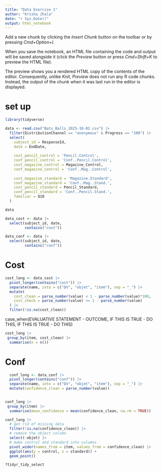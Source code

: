 ```yaml
---
title: "Data Exercise 1"
author: "Krisha Jhala"
date: "r Sys.Date()"
output: html_notebook
---
```


Add a new chunk by clicking the *Insert Chunk* button on the toolbar or by pressing *Cmd+Option+I*.

When you save the notebook, an HTML file containing the code and output will be saved alongside it (click the *Preview* button or press *Cmd+Shift+K* to preview the HTML file). 

The preview shows you a rendered HTML copy of the contents of the editor. Consequently, unlike *Knit*, *Preview* does not run any R code chunks. Instead, the output of the chunk when it was last run in the editor is displayed.

# set up

```r
library(tidyverse)
```


```r
data <- read.csv("Bats_Balls_2025-10-02.csv") |>
  filter(DistributionChannel == "anonymous" & Progress == "100") |>
  select(
    subject_id = ResponseId,
    date = EndDate, 
    
    cost_pencil_control = 'Pencil.Control',
    conf_pencil_control = 'Conf..Pencil.Control', 
    cost_magazine_control = Magazine_Control,
    conf_magazine_control = 'Conf..Mag..Control',
  
    cost_magazine_standard = 'Magazine.Standard', 
    conf_magazine_standard = 'Conf..Mag..Stand.', 
    cost_pencil_standard = Pencil_Standard,
    conf_pencil_standard = 'Conf..Pencil.Stand.', 
    familiar = Q10
  )
```

```r
data
```



```r
data_cost <- data |>
  select(subject_id, date, 
         contains("cost"))
```

```r
data_conf <- data |>
  select(subject_id, date, 
         contains("conf"))
```

# Cost 
```r
cost_long <- data_cost |>
  pivot_longer(contains("cost")) |>
  separate(name, into = c("DV", "objet", "item"), sep = "_") |>
  mutate(
    cost_clean = parse_number(value) < 1 - parse_number(value)*100,
    cost_check = parse_number(value) >= 1 - parse_number(value)
  ) |>
  filter(!is.na(cost_clean))
```

case_when(EVALUATIVE STATEMENT - OUTCOME, 
          IF THIS IS TRUE - DO THIS, 
          IF THIS IS TRUE - DO THIS)

```r
cost_long |>
 group_by(item, cost_clean) |>
  summarise(n = n())
```

# Conf
```r
  conf_long <- data_conf |>
  pivot_longer(contains("conf")) |>
  separate(name, into = c("DV", "objet", "item"), sep = "_") |>
  mutate(confidence_clean = parse_number(value))
 
```

```r
conf_long |>
 group_by(item) |> 
  summarise(mean_confidence = mean(confidence_clean, na.rm = TRUE))
```

```r
conf_long |> 
  # get rid of missing data 
  filter(!is.na(confidence_clean)) |> 
  # remove the object column
  select(-objet) |> 
  # make control and standard into columns
  pivot_wider(names_from = item, values_from = confidence_clean) |>
  ggplot(aes(y = control, x = standard)) + 
  geom_point()
```


```r
?tidyr_tidy_select
```

